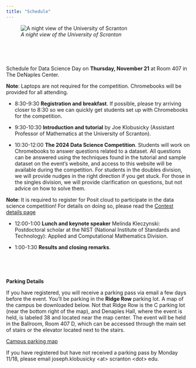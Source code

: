 ```yaml
---
title: "Schedule"
---
```


![_A night view of the University of Scranton_](scrantonwalkway.jpg)


<br>

<br>


Schedule for Data Science Day on __Thursday, November 21__ at Room 407 in The DeNaples Center. 

__Note__: Laptops are not required for the competition. Chromebooks will be provided for all attending.  

- 8:30-9:30 __Registration and breakfast__.  If possible, please try arriving closer to 8:30 so we can quickly get students set up with Chromebooks for the competition.

- 9:30-10:30 __Introduction and tutorial__ by Joe Klobusicky (Assistant Professor of Mathematics at the University of Scranton).  

- 10:30-12:00 __The 2024 Data Science Competition__. Students will work on Chromebooks to answer questions related to a dataset.  All questions can be answered using the techniques found in the tutorial and sample dataset on the event's website, and access to this website will be available during the competition.  For students in the doubles division, we will provide nudges in the right direction if you get stuck.  For those in the singles division, we will provide clarification on questions, but not advice on how to solve them.

__Note__: It is required to register for Posit cloud to participate in the data science competition! For details on doing so, please read the [Contest details page](https://scrantondatacontest.netlify.app/contestdetails)

- 12:00-1:00 __Lunch and keynote speaker__ Melinda Kleczynski: Postdoctoral scholar at the NIST (National Institute of Standards and Technology): Applied and Computational Mathematics Division.

- 1:00-1:30 __Results and closing remarks__.


<!-- Use link [here](https://forms.gle/yUMwLqqePbmzuBxq8) -->


<!-- Second link [here](https://docs.google.com/forms/d/e/1FAIpQLScDk1HYcadsX0bWaSNxuOn3DnxEs4qjqyl2cRLZQzGHh-62FA/viewform?usp=sf_link) -->


<br>

<br>
  
__Parking Details__

If you have registered, you will receive a parking pass via email a few days before the event.  You'll be parking in the __Ridge Row__ parking lot.  A map of the campus be downloaded below.  Not that Ridge Row is the C parking lot (near the bottom right of the map), and Denaples Hall, where the event is held, is labeled 38 and located near the map center. The event will be held in the Ballroom, Room 407 D, which can be accessed through the main set of stairs or the elevator located next to the stairs.


[Campus parking map](https://www.scranton.edu/about/university-police/parking/campus-parking-map1.pdf)

If you have registered but have not received a parking pass by Monday 11/18, please email joseph.klobusicky \<at\> scranton \<dot\> edu.














